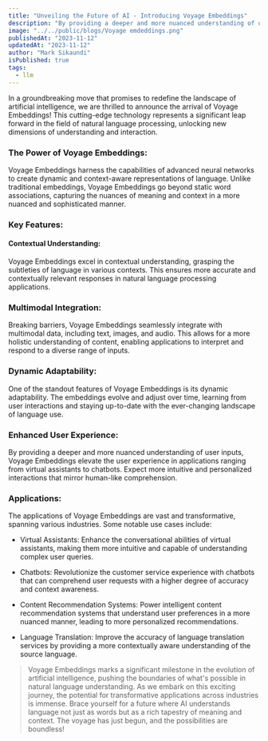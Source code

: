 ```yaml
---
title: "Unveiling the Future of AI - Introducing Voyage Embeddings"
description: "By providing a deeper and more nuanced understanding of user inputs, Voyage Embeddings elevate the user experience in applications ranging from virtual assistants to chatbots."
image: "../../public/blogs/Voyage emdeddings.png"
publishedAt: "2023-11-12"
updatedAt: "2023-11-12"
author: "Mark Sikaundi"
isPublished: true
tags:
  - llm
---
```


In a groundbreaking move that promises to redefine the landscape of artificial intelligence, we are thrilled to announce the arrival of Voyage Embeddings! This cutting-edge technology represents a significant leap forward in the field of natural language processing, unlocking new dimensions of understanding and interaction.

### The Power of Voyage Embeddings:

Voyage Embeddings harness the capabilities of advanced neural networks to create dynamic and context-aware representations of language. Unlike traditional embeddings, Voyage Embeddings go beyond static word associations, capturing the nuances of meaning and context in a more nuanced and sophisticated manner.

### Key Features:

#### Contextual Understanding:

Voyage Embeddings excel in contextual understanding, grasping the subtleties of language in various contexts. This ensures more accurate and contextually relevant responses in natural language processing applications.

### Multimodal Integration:

Breaking barriers, Voyage Embeddings seamlessly integrate with multimodal data, including text, images, and audio. This allows for a more holistic understanding of content, enabling applications to interpret and respond to a diverse range of inputs.

### Dynamic Adaptability:

One of the standout features of Voyage Embeddings is its dynamic adaptability. The embeddings evolve and adjust over time, learning from user interactions and staying up-to-date with the ever-changing landscape of language use.

### Enhanced User Experience:

By providing a deeper and more nuanced understanding of user inputs, Voyage Embeddings elevate the user experience in applications ranging from virtual assistants to chatbots. Expect more intuitive and personalized interactions that mirror human-like comprehension.

### Applications:

The applications of Voyage Embeddings are vast and transformative, spanning various industries. Some notable use cases include:

- Virtual Assistants:
  Enhance the conversational abilities of virtual assistants, making them more intuitive and capable of understanding complex user queries.

- Chatbots:
  Revolutionize the customer service experience with chatbots that can comprehend user requests with a higher degree of accuracy and context awareness.

- Content Recommendation Systems:
  Power intelligent content recommendation systems that understand user preferences in a more nuanced manner, leading to more personalized recommendations.

- Language Translation:
  Improve the accuracy of language translation services by providing a more contextually aware understanding of the source language.

> Voyage Embeddings marks a significant milestone in the evolution of artificial intelligence, pushing the boundaries of what's possible in natural language understanding. As we embark on this exciting journey, the potential for transformative applications across industries is immense. Brace yourself for a future where AI understands language not just as words but as a rich tapestry of meaning and context. The voyage has just begun, and the possibilities are boundless!
